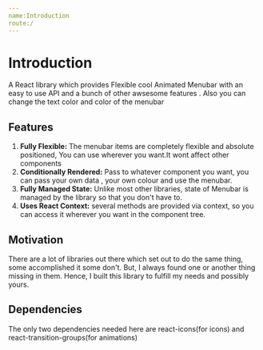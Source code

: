 ```yaml
---
name:Introduction
route:/
---
```

# Introduction

A React library which provides Flexible cool Animated Menubar with an easy to use API and a bunch of other awsesome features . Also you can change the text color and color of the menubar

## Features

1. **Fully Flexible:** The menubar items are completely flexible and absolute positioned, You can use wherever you want.It wont affect other components
2. **Conditionally Rendered:** Pass to whatever component you want, you can pass your own data , your own colour and use the menubar.
3. **Fully Managed State:** Unlike most other libraries, state of Menubar is managed by the library so that you don't have to.
4. **Uses React Context:** several methods are provided via context, so you can access it wherever you want in the component tree.

## Motivation

There are a lot of libraries out there which set out to do the same thing, some accomplished it some don't. But, I always found one or another thing missing in them. Hence, I built this library to fulfill my needs and possibly yours.


## Dependencies

The only two dependencies needed here are react-icons(for icons) and react-transition-groups(for animations)